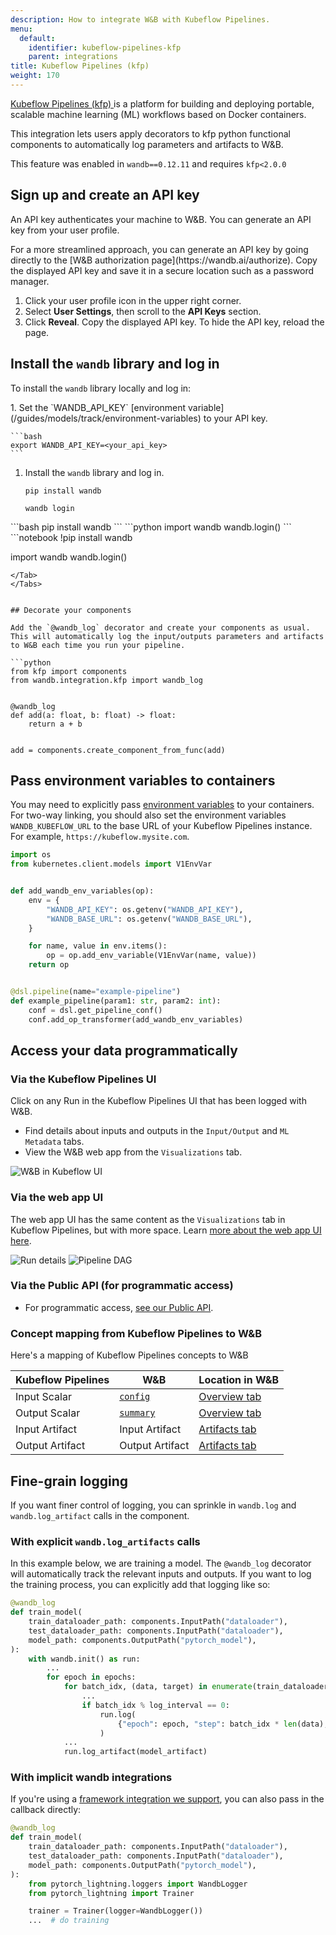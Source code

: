 ```yaml
---
description: How to integrate W&B with Kubeflow Pipelines.
menu:
  default:
    identifier: kubeflow-pipelines-kfp
    parent: integrations
title: Kubeflow Pipelines (kfp)
weight: 170
---
```



[Kubeflow Pipelines (kfp) ](https://www.kubeflow.org/docs/components/pipelines/overview/)is a platform for building and deploying portable, scalable machine learning (ML) workflows based on Docker containers.

This integration lets users apply decorators to kfp python functional components to automatically log parameters and artifacts to W&B.

This feature was enabled in `wandb==0.12.11` and requires `kfp<2.0.0`

## Sign up and create an API key

An API key authenticates your machine to W&B. You can generate an API key from your user profile.

<Note>
For a more streamlined approach, you can generate an API key by going directly to the [W&B authorization page](https://wandb.ai/authorize). Copy the displayed API key and save it in a secure location such as a password manager.
</Note>

1. Click your user profile icon in the upper right corner.
1. Select **User Settings**, then scroll to the **API Keys** section.
1. Click **Reveal**. Copy the displayed API key. To hide the API key, reload the page.

## Install the `wandb` library and log in

To install the `wandb` library locally and log in:

<Tabs>
<Tab title="Command Line">
1. Set the `WANDB_API_KEY` [environment variable](/guides/models/track/environment-variables) to your API key.

    ```bash
    export WANDB_API_KEY=<your_api_key>
    ```

1. Install the `wandb` library and log in.



    ```shell
    pip install wandb

    wandb login
    ```
</Tab>
<Tab title="Python">
```bash
pip install wandb
```
```python
import wandb
wandb.login()
```
</Tab>
<Tab title="Python notebook">
```notebook
!pip install wandb

import wandb
wandb.login()
```
</Tab>
</Tabs>


## Decorate your components

Add the `@wandb_log` decorator and create your components as usual. This will automatically log the input/outputs parameters and artifacts to W&B each time you run your pipeline.

```python
from kfp import components
from wandb.integration.kfp import wandb_log


@wandb_log
def add(a: float, b: float) -> float:
    return a + b


add = components.create_component_from_func(add)
```

## Pass environment variables to containers

You may need to explicitly pass [environment variables](/guides/models/track/environment-variables) to your containers. For two-way linking, you should also set the environment variables `WANDB_KUBEFLOW_URL` to the base URL of your Kubeflow Pipelines instance. For example, `https://kubeflow.mysite.com`.

```python
import os
from kubernetes.client.models import V1EnvVar


def add_wandb_env_variables(op):
    env = {
        "WANDB_API_KEY": os.getenv("WANDB_API_KEY"),
        "WANDB_BASE_URL": os.getenv("WANDB_BASE_URL"),
    }

    for name, value in env.items():
        op = op.add_env_variable(V1EnvVar(name, value))
    return op


@dsl.pipeline(name="example-pipeline")
def example_pipeline(param1: str, param2: int):
    conf = dsl.get_pipeline_conf()
    conf.add_op_transformer(add_wandb_env_variables)
```

## Access your data programmatically

### Via the Kubeflow Pipelines UI

Click on any Run in the Kubeflow Pipelines UI that has been logged with W&B.

* Find details about inputs and outputs in the `Input/Output` and `ML Metadata` tabs.
* View the W&B web app from the `Visualizations` tab.

<Frame>
    <img src="/images/integrations/kubeflow_app_pipelines_ui.png" alt="W&B in Kubeflow UI"  />
</Frame>

### Via the web app UI

The web app UI has the same content as the `Visualizations` tab in Kubeflow Pipelines, but with more space. Learn [more about the web app UI here](/guides/models/app).

<Frame>
    <img src="/images/integrations/kubeflow_pipelines.png" alt="Run details"  />
</Frame>

<Frame>
    <img src="/images/integrations/kubeflow_via_app.png" alt="Pipeline DAG"  />
</Frame>

### Via the Public API (for programmatic access)

* For programmatic access, [see our Public API](/ref/python/public-api/index).

### Concept mapping from Kubeflow Pipelines to W&B

Here's a mapping of Kubeflow Pipelines concepts to W&B

| Kubeflow Pipelines | W&B | Location in W&B |
| ------------------ | --- | --------------- |
| Input Scalar | [`config`](/guides/models/track/config) | [Overview tab](/guides/models/track/runs/#overview-tab) |
| Output Scalar | [`summary`](/guides/models/track/log) | [Overview tab](/guides/models/track/runs/#overview-tab) |
| Input Artifact | Input Artifact | [Artifacts tab](/guides/models/track/runs/#artifacts-tab) |
| Output Artifact | Output Artifact | [Artifacts tab](/guides/models/track/runs/#artifacts-tab) |

## Fine-grain logging

If you want finer control of logging, you can sprinkle in `wandb.log` and `wandb.log_artifact` calls in the component.

### With explicit `wandb.log_artifacts` calls

In this example below, we are training a model. The `@wandb_log` decorator will automatically track the relevant inputs and outputs. If you want to log the training process, you can explicitly add that logging like so:

```python
@wandb_log
def train_model(
    train_dataloader_path: components.InputPath("dataloader"),
    test_dataloader_path: components.InputPath("dataloader"),
    model_path: components.OutputPath("pytorch_model"),
):
    with wandb.init() as run:
        ...
        for epoch in epochs:
            for batch_idx, (data, target) in enumerate(train_dataloader):
                ...
                if batch_idx % log_interval == 0:
                    run.log(
                        {"epoch": epoch, "step": batch_idx * len(data), "loss": loss.item()}
                    )
            ...
            run.log_artifact(model_artifact)
```

### With implicit wandb integrations

If you're using a [framework integration we support](/guides/integrations/), you can also pass in the callback directly:

```python
@wandb_log
def train_model(
    train_dataloader_path: components.InputPath("dataloader"),
    test_dataloader_path: components.InputPath("dataloader"),
    model_path: components.OutputPath("pytorch_model"),
):
    from pytorch_lightning.loggers import WandbLogger
    from pytorch_lightning import Trainer

    trainer = Trainer(logger=WandbLogger())
    ...  # do training
```